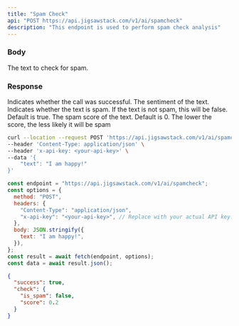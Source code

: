 ```yaml
---
title: "Spam Check"
api: "POST https://api.jigsawstack.com/v1/ai/spamcheck"
description: "This endpoint is used to perform spam check analysis"
---
```


### Body

<ParamField body="text" type="string" required>
  The text to check for spam.
</ParamField>

<Snippet file="header.mdx" />

### Response

<ResponseField name="success" type="boolean">
  Indicates whether the call was successful.
</ResponseField>

<ResponseField name="sentiment" type="string">
  The sentiment of the text.
</ResponseField>

<ResponseField name="check" type="object">

<Expandable title="Toggle object">

<ResponseField name="is_spam" type="boolean">
  Indicates whether the text is spam. If the text is not spam, this will be
  false. Default is true.
</ResponseField>

<ResponseField name="score" type="number">
  The spam score of the text. Default is 0. The lower the score, the less likely
  it will be spam
</ResponseField>

</Expandable>

</ResponseField>

<RequestExample>

```bash cURL
curl --location --request POST 'https://api.jigsawstack.com/v1/ai/spamcheck' \
--header 'Content-Type: application/json' \
--header 'x-api-key: <your-api-key>' \
--data '{
    "text": "I am happy!"
}'
```

```javascript Node.js
const endpoint = "https://api.jigsawstack.com/v1/ai/spamcheck";
const options = {
  method: "POST",
  headers: {
    "Content-Type": "application/json",
    "x-api-key": "<your-api-key>", // Replace with your actual API key.
  },
  body: JSON.stringify({
    text: "I am happy!",
  }),
};
const result = await fetch(endpoint, options);
const data = await result.json();
```

</RequestExample>

<ResponseExample>

```json Response
{
  "success": true,
  "check": {
    "is_spam": false,
    "score": 0.2
  }
}
```

</ResponseExample>
